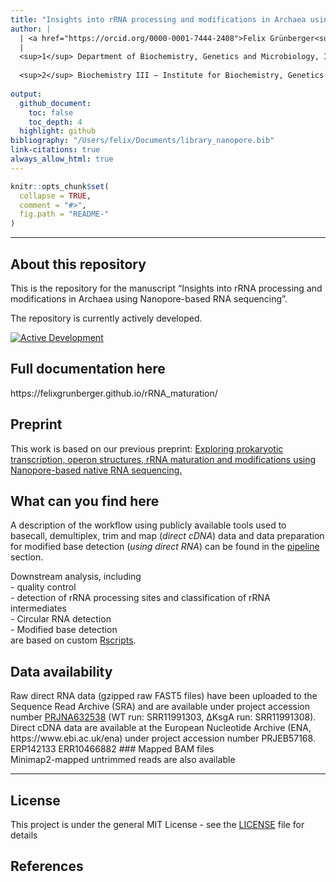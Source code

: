 ```yaml
---
title: "Insights into rRNA processing and modifications in Archaea using Nanopore-based RNA sequencing"
author: |
  | <a href="https://orcid.org/0000-0001-7444-2408">Felix Grünberger<sup>1</sup></a>, Michael Jüttner, Robert Knüppel, <a href="https://orcid.org/0000-0002-0522-843X">Sébastien Ferreira-Cerca<sup>2</sup></a>, and <a href="https://orcid.org/0000-0002-0570-2517">Dina Grohmann<sup>1</sup></a>
  | 
  <sup>1</sup> Department of Biochemistry, Genetics and Microbiology, Institute of Microbiology, Single-Molecule Biochemistry Lab & Biochemistry Centre Regensburg, University of Regensburg, Universitätsstraße 31, 93053 Regensburg, Germany  
  
  <sup>2</sup> Biochemistry III – Institute for Biochemistry, Genetics and Microbiology, University of Regensburg, Universitätsstraße 31, 93053 Regensburg, Germany.   
  
output:
  github_document:
    toc: false
    toc_depth: 4
  highlight: github
bibliography: "/Users/felix/Documents/library_nanopore.bib"
link-citations: true
always_allow_html: true
---
```


<!-- README.md is generated from README.Rmd. Please edit that file -->

```r
knitr::opts_chunk$set(
  collapse = TRUE,
  comment = "#>",
  fig.path = "README-"
)
```


*********  

## About this repository  
This is the repository for the manuscript "Insights into rRNA processing and modifications in Archaea using Nanopore-based RNA sequencing". 

The repository is currently actively developed.  

[![Active Development](https://img.shields.io/badge/Maintenance%20Level-Actively%20Developed-brightgreen.svg)](https://gist.github.com/cheerfulstoic/d107229326a01ff0f333a1d3476e068d)


## Full documentation here  
https://felixgrunberger.github.io/rRNA_maturation/


## Preprint  
This work is based on our previous preprint: 
[Exploring prokaryotic transcription, operon structures, rRNA maturation and modifications using Nanopore-based native RNA sequencing.]("https://www.biorxiv.org/content/10.1101/2019.12.18.880849v2.full")  


## What can you find here  
A description of the workflow using publicly available tools used to basecall, demultiplex, trim and map (*direct cDNA*) data and data preparation for modified base detection (*using direct RNA*) can be found in the [pipeline](pipeline) section.   

Downstream analysis, including   
- quality control   
- detection of rRNA processing sites and classification of rRNA intermediates   
- Circular RNA detection    
- Modified base detection   
are based on custom [Rscripts](Rscripts).  


## Data availability  
Raw direct RNA data (gzipped raw FAST5 files) have been uploaded to the Sequence Read Archive (SRA) and are available under project accession number [PRJNA632538](https://www.ncbi.nlm.nih.gov/sra/?term=PRJNA632538) (WT run: SRR11991303, ∆KsgA run: SRR11991308).  
Direct cDNA data are available at the European Nucleotide Archive (ENA, https://www.ebi.ac.uk/ena) under project accession number PRJEB57168.
ERP142133
ERR10466882
### Mapped BAM files  
Minimap2-mapped untrimmed reads are also available 

*********  
## License  
This project is under the general MIT License - see the [LICENSE](LICENSE) file for details

## References  


